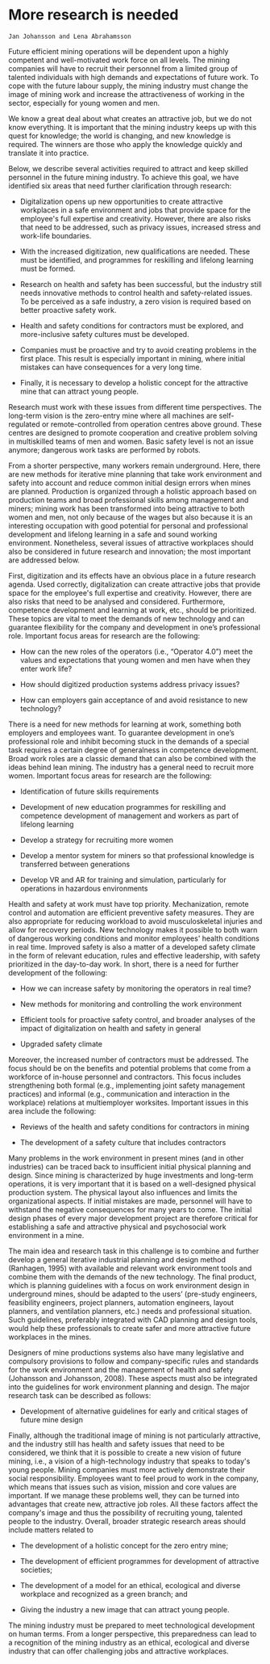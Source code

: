 # More research is needed# 

```block
Jan Johansson and Lena Abrahamsson
```

Future efficient mining operations will be dependent upon a highly competent and well-motivated work force on all levels. The mining companies will have to recruit their personnel from a limited group of talented individuals with high demands and expectations of future work. To cope with the future labour supply, the mining industry must change the image of mining work and increase the attractiveness of working in the sector, especially for young women and men.

We know a great deal about what creates an attractive job, but we do not know everything. It is important that the mining industry keeps up with this quest for knowledge; the world is changing, and new knowledge is required. The winners are those who apply the knowledge quickly and translate it into practice.

Below, we describe several activities required to attract and keep skilled personnel in the future mining industry. To achieve this goal, we have identified six areas that need further clarification through research:

-   Digitalization opens up new opportunities to create attractive workplaces in a safe environment and jobs that provide space for the employee\'s full expertise and creativity. However, there are also risks that need to be addressed, such as privacy issues, increased stress and work-life boundaries.

-   With the increased digitization, new qualifications are needed. These must be identified, and programmes for reskilling and lifelong learning must be formed.

-   Research on health and safety has been successful, but the industry still needs innovative methods to control health and safety-related issues. To be perceived as a safe industry, a zero vision is required based on better proactive safety work.

-   Health and safety conditions for contractors must be explored, and more-inclusive safety cultures must be developed.

-   Companies must be proactive and try to avoid creating problems in the first place. This result is especially important in mining, where initial mistakes can have consequences for a very long time.

-   Finally, it is necessary to develop a holistic concept for the attractive mine that can attract young people.

Research must work with these issues from different time perspectives. The long-term vision is the zero-entry mine where all machines are self-regulated or remote-controlled from operation centres above ground. These centres are designed to promote cooperation and creative problem solving in multiskilled teams of men and women. Basic safety level is not an issue anymore; dangerous work tasks are performed by robots.

From a shorter perspective, many workers remain underground. Here, there are new methods for iterative mine planning that take work environment and safety into account and reduce common initial design errors when mines are planned. Production is organized through a holistic approach based on production teams and broad professional skills among management and miners; mining work has been transformed into being attractive to both women and men, not only because of the wages but also because it is an interesting occupation with good potential for personal and professional development and lifelong learning in a safe and sound working environment. Nonetheless, several issues of attractive workplaces should also be considered in future research and innovation; the most important are addressed below.

First, digitization and its effects have an obvious place in a future research agenda. Used correctly, digitalization can create attractive jobs that provide space for the employee\'s full expertise and creativity. However, there are also risks that need to be analysed and considered. Furthermore, competence development and learning at work, etc., should be prioritized. These topics are vital to meet the demands of new technology and can guarantee flexibility for the company and development in one's professional role. Important focus areas for research are the following:

-   How can the new roles of the operators (i.e., "Operator 4.0") meet the values and expectations that young women and men have when they enter work life?

-   How should digitized production systems address privacy issues?

-   How can employers gain acceptance of and avoid resistance to new technology?

There is a need for new methods for learning at work, something both employers and employees want. To guarantee development in one's professional role and inhibit becoming stuck in the demands of a special task requires a certain degree of generalness in competence development. Broad work roles are a classic demand that can also be combined with the ideas behind lean mining. The industry has a general need to recruit more women. Important focus areas for research are the following:

-   Identification of future skills requirements

-   Development of new education programmes for reskilling and competence development of management and workers as part of lifelong learning

-   Develop a strategy for recruiting more women

-   Develop a mentor system for miners so that professional knowledge is transferred between generations

-   Develop VR and AR for training and simulation, particularly for operations in hazardous environments

Health and safety at work must have top priority. Mechanization, remote control and automation are efficient preventive safety measures. They are also appropriate for reducing workload to avoid musculoskeletal injuries and allow for recovery periods. New technology makes it possible to both warn of dangerous working conditions and monitor employees\' health conditions in real time. Improved safety is also a matter of a developed safety climate in the form of relevant education, rules and effective leadership, with safety prioritized in the day-to-day work. In short, there is a need for further development of the following:

-   How we can increase safety by monitoring the operators in real time?

-   New methods for monitoring and controlling the work environment

-   Efficient tools for proactive safety control, and broader analyses of the impact of digitalization on health and safety in general

-   Upgraded safety climate

Moreover, the increased number of contractors must be addressed. The focus should be on the benefits and potential problems that come from a workforce of in-house personnel and contractors. This focus includes strengthening both formal (e.g., implementing joint safety management practices) and informal (e.g., communication and interaction in the workplace) relations at multiemployer worksites. Important issues in this area include the following:

-   Reviews of the health and safety conditions for contractors in mining

-   The development of a safety culture that includes contractors

Many problems in the work environment in present mines (and in other industries) can be traced back to insufficient initial physical planning and design. Since mining is characterized by huge investments and long-term operations, it is very important that it is based on a well-designed physical production system. The physical layout also influences and limits the organizational aspects. If initial mistakes are made, personnel will have to withstand the negative consequences for many years to come. The initial design phases of every major development project are therefore critical for establishing a safe and attractive physical and psychosocial work environment in a mine.

The main idea and research task in this challenge is to combine and further develop a general iterative industrial planning and design method (Ranhagen, 1995) with available and relevant work environment tools and combine them with the demands of the new technology. The final product, which is planning guidelines with a focus on work environment design in underground mines, should be adapted to the users' (pre-study engineers, feasibility engineers, project planners, automation engineers, layout planners, and ventilation planners, etc.) needs and professional situation. Such guidelines, preferably integrated with CAD planning and design tools, would help these professionals to create safer and more attractive future workplaces in the mines.

Designers of mine productions systems also have many legislative and compulsory provisions to follow and company-specific rules and standards for the work environment and the management of health and safety (Johansson and Johansson, 2008). These aspects must also be integrated into the guidelines for work environment planning and design. The major research task can be described as follows:

-   Development of alternative guidelines for early and critical stages of future mine design

Finally, although the traditional image of mining is not particularly attractive, and the industry still has health and safety issues that need to be considered, we think that it is possible to create a new vision of future mining, i.e., a vision of a high-technology industry that speaks to today\'s young people. Mining companies must more actively demonstrate their social responsibility. Employees want to feel proud to work in the company, which means that issues such as vision, mission and core values are important. If we manage these problems well, they can be turned into advantages that create new, attractive job roles. All these factors affect the company\'s image and thus the possibility of recruiting young, talented people to the industry. Overall, broader strategic research areas should include matters related to

-   The development of a holistic concept for the zero entry mine;

-   The development of efficient programmes for development of attractive societies;

-   The development of a model for an ethical, ecological and diverse workplace and recognized as a green branch; and

-   Giving the industry a new image that can attract young people.

The mining industry must be prepared to meet technological development on human terms. From a longer perspective, this preparedness can lead to a recognition of the mining industry as an ethical, ecological and diverse industry that can offer challenging jobs and attractive workplaces.

